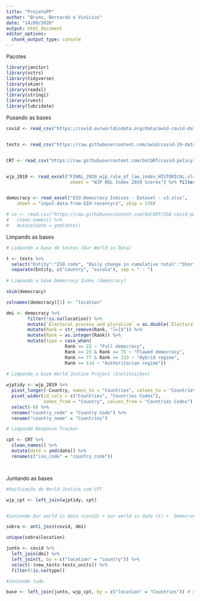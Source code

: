---
title: "ProjetoPP"
author: "Bruno, Bernardo e Vinicius"
date: "14/09/2020"
output: html_document
editor_options: 
  chunk_output_type: console
---



Pacotes
```{r}

library(janitor)
library(vctrs)
library(tidyverse)
library(skimr)
library(readxl)
library(stringi)
library(rvest)
library(lubridate)

```




Puxando as bases
```{r}

covid <- read_csv("https://covid.ourworldindata.org/data/owid-covid-data.csv")


tests <- read_csv("https://raw.githubusercontent.com/owid/covid-19-data/master/public/data/testing/covid-testing-all-observations.csv")


CRT <- read_csv("https://raw.githubusercontent.com/OxCGRT/covid-policy-tracker/master/data/OxCGRT_latest.csv")


wjp_2019 <- read_excel("FINAL_2020_wjp_rule_of_law_index_HISTORICAL.xlsx", 
                        sheet = "WJP ROL Index 2019 Scores") %>% filter(year == 2019)


democracy <- read_excel("EIU-Democracy Indices - Dataset - v3.xlsx", 
    sheet = "input-data-from-EIU-recentyrs", skip = 176)

# us <- read.csv("https://raw.githubusercontent.com/OxCGRT/USA-covid-policy/master/data/OxCGRT_US_latest.csv") %>% 
#   clean_names() %>% 
#   mutate(date = ymd(date))

```




Limpando as bases
```{r}

# Limpando a base de testes (Our World in Data)

t <- tests %>% 
  select("Entity":"ISO code", "Daily change in cumulative total":"Short-term positive rate") %>% 
  separate(Entity, c("country", "escala"), sep = " - ") 
 
# Limpando a base Democracy Index (democracy)

skim(democracy)

colnames(democracy)[1] <- "location"

dmi <- democracy %>% 
        filter(!is.na(location)) %>% 
        mutate(`Electoral process and pluralism` = as.double(`Electoral process and pluralism`)) %>% 
        mutate(Rank = str_remove(Rank, "[=]$")) %>%
        mutate(Rank = as.integer(Rank)) %>% 
        mutate(type = case_when(
                      Rank <= 22 ~ "Full democracy",
                      Rank >= 23 & Rank <= 75 ~ "Flawed democracy",
                      Rank >= 77 & Rank <= 113 ~ "Hybrid regime",
                      Rank >= 114 ~ "Authoritarian regime"))
        
# Limpando a base World Justice Project (Instituições)

wjptidy <- wjp_2019 %>% 
  pivot_longer(-Country, names_to = "Countries", values_to = "Countries Codes") %>%
  pivot_wider(id_cols = c("Countries", "Countries Codes"), 
              names_from = "Country", values_from = "Countries Codes") %>% 
  select(-6) %>% 
  rename("country_code" = "Country Code") %>% 
  rename("country_name" = "Countries")

# Limpando Response Tracker

cpt <- CRT %>% 
  clean_names() %>% 
  mutate(date = ymd(date)) %>% 
  rename(c("iso_code" = "country_code")) 




```

 

Juntando as bases
```{r}

#Unificação do World Justice com CPT

wjp_cpt <- left_join(wjptidy, cpt)


#Juntando Our world in data (covid) + our world in data (t) +  Democracy Index (dmi)

sobra <- anti_join(covid, dmi)

unique(sobra$location)

junto <- covid %>% 
  left_join(dmi) %>%  
  left_join(t, by = c("location" = "country")) %>% 
  select(-(new_tests:tests_units)) %>% 
  filter(!is.na(type))

#Juntando tudo

base <- left_join(junto, wjp_cpt, by = c("location" = "Countries")) # não funciona ainda



```

























